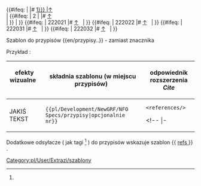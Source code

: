 <noinclude>{{pl/Development/NewGRF/inne strony|en= 
|pl=Template:pl/Development/NewGRF/NFO Specs/przypisy
}}</noinclude><!--
--><includeonly><!--
 ~ ~ ~ ~ ~ ~ ~ ~ ~ ~ koment początek ~ ~ ~ ~ ~ ~ ~ ~ ~ ~
--><!--
 ~ ~ ~ ~ ~ ~ ~ ~ ~ ~ początek ~ ~ ~ ~ ~ ~ ~ ~ ~ ~ 
--><br> <!--
-->{{#ifeq: {{{1|}}} <!--
 --> | <!--
  -->|# <span id="note-{{{1|1}}}" title="odsyłacz przypisu ref-{{{1|1}}}"><!--
  -->[[#ref-{{{1|1}}} |↑]]</span> &nbsp; {{pl/Development/NewGRF/NFO Specs/refs|text=Przypis|przypis=1 }} <br><!--
 --> | <!--
  -->{{#ifeq: {{{1|}}} <!--
   --> | 2 <!--
   --> | <!--
    -->|# <span id="note-2" title="odsyłacz przypisu ref-2"><!--
    -->[[#ref-2 |↑]]</span> &nbsp; {{pl/Development/NewGRF/NFO Specs/refs|text=Przypis II|przypis=1 }} <br><!--
   --> | <!--
  --> }} <!--
 --> | <!--
--> }} <!--
-->{{#ifeq: {{{1|}}} <!--
--> | 222021<!--
 -->|# <span id="note-3" title="odsyłacz przypisu ref-3"><!--
 -->[[#ref-3 |↑]]</span> &nbsp; <!--{{extraZi/refs/Pl|text=Przypis|przypis=1}} <br>--><!--
--> | <!--
--> }} <!--
-->{{#ifeq: {{{1|}}} <!--
 --> | 222022<!--
 -->|# <span id="note-4" title="odsyłacz przypisu ref-4"><!--
 -->[[#ref-4 |↑]]</span> &nbsp; <!--{{extraZi/refs/Pl|text=Przypis|przypis=1}} <br>--><!--
--> | <!--
--> }} <!--
-->{{#ifeq: {{{1|}}} <!--
--> | 222031<!--
-->|# <span id="note-5" title="odsyłacz przypisu ref-5"><!--
-->[[#ref-5 |↑]]</span> &nbsp; <!--{{extraZi/refs/Pl|text=Przypis|przypis=1}} <br>--><!--
--> | <!--
--> }} <!--
-->{{#ifeq: {{{1|}}} <!--
--> | 222032<!--
-->|# <span id="note-6" title="odsyłacz przypisu ref-6"><!--
-->[[#ref-6 |↑]]</span> &nbsp; <!--{{extraZi/refs/Pl|text=Przypis|przypis=1}} <br>--><!--
--> | <!--
--> }} <!--
--></includeonly><noinclude>

 

Szablon do przypisów <nowiki>{{en/przypisy..}}</nowiki> <!-- lub <nowiki>{{..refs..|name= | }}</nowiki>--> - zamiast znacznika <references> <!-- oraz <ref name=""> </ref> -->



Przykład<!--y-->:

{| 
! efekty wizualne &nbsp; &nbsp; &nbsp; &nbsp; !!składnia szablonu (w miejscu przypisów) &nbsp; !! odpowiednik rozszerzenia ''Cite'' 
|-
| style=vertical-align:middle<!--top--> |JAKIŚ TEKST{{pl/Development/NewGRF/NFO Specs/refs|text=<!--przypis-->|1}} 
| style=vertical-align:<!--bottom-->middle |<code><nowiki>{{pl/Development/NewGRF/NFO Specs/przypisy|opcjonalnie nr}}</nowiki></code> 
| style=vertical-align:<!--bottom-->middle |<!--<code>--><pre><references/></pre><!--</code>--> 
<!-- |- 
|<pre><ref name="słowo">jakiś tekst </ref></pre>||style=vertical-align:middle|<nowiki>{{extraZi/refs/Pl | name =słowo |jakiś test }}</nowiki> || style=vertical-align:middle |--><!--<h5 name=1 style="padding: 1px; white-space:nowrap;">--><!--{{extraZi/refs/Pl|name=słowo|--><!--|text=jakiś test--><!--2 }}--><!--</h5>--><!---->
|}

{{pl/Development/NewGRF/NFO Specs/przypisy}}

<!-- <ref name="slowo"/> #cite_note-slowo-1 #cite_ref-slowo_1-1 -->

Dodatkowe odsyłacze ( jak tagi <ref> </ref> ) do przypisów wskazuje szablon <nowiki>{{</nowiki> [[Template:pl/Development/NewGRF/NFO Specs/refs| refs ]] <nowiki>}}</nowiki> .

<!--<br><br><br><br><br><br><br><br><br><br> <br><br><br><br><br><br><br><br><br><br>-->

[[Category:pl/User/Extrazi/szablony]]
</noinclude>